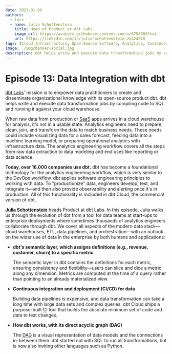 ```yaml
---
date: 2023-01-06
authors:
  - lars
  - name: Julia Schottenstein
    title: Head of Product at dbt Labs
    image_url: https://avatars.githubusercontent.com/u/6758803?v=4
    url: https://linkedin.com/in/julia-schottenstein-25424318
tags: [Cloud Infrastructure, Open-Source Software, Analytics, Continuous Integration]
image: ./img/banner-social.jpg
description: dbt helps write and execute data transformation jobs by compiling code to SQL and running it against your cloud warehouse.
---
```


# Episode 13: Data Integration with dbt

[dbt Labs](https://getdbt.com)' mission is to empower data practitioners to create and disseminate organizational knowledge with its open-source product dbt. dbt helps write and execute data transformation jobs by compiling code to SQL and running it against your cloud warehouse.

When raw data from production or <abbr title="software as a service">SaaS</abbr> apps arrives in a cloud warehouse for analysis, it's not in a usable state. Analytics engineers need to prepare, clean, join, and transform the data to match business needs. These needs could include visualizing data for a sales forecast, feeding data into a machine learning model, or preparing operational analytics with infrastructure data. The analytics engineering workflow covers all the steps from raw data extraction to data modeling and end uses like reporting or data science.

**Today, over 16,000 companies use dbt.** dbt has become a foundational technology for the analytics engineering workflow, which is very similar to the DevOps workflow. dbt applies software engineering principles to working with data. To "productionize" data, engineers develop, test, and integrate it—and then also provide observability and alerting once it's in production. All of this functionality is included in dbt Cloud, the commercial version of dbt.

[**Julia Schottenstein**](https://linkedin.com/in/julia-schottenstein-25424318) heads Product at dbt Labs. In this episode, Julia walks us through the evolution of dbt from a tool for data teams at start-ups to enterprise deployments where sometimes thousands of analytics engineers collaborate through dbt. We cover all aspects of the modern data stack—cloud warehouses, ETL, data pipelines, and orchestration—with an outlook on the wider use of data in the enterprise by both humans and applications:

- **dbt's semantic layer, which assigns definitions (e.g., revenue, customer, churn) to a specific metric**

  The semantic layer in dbt contains the definitions for each metric, ensuring consistency and flexibility—users can slice and dice a metric along any dimension. Metrics are computed at the time of a query rather than pointing to an already materialized view.

- **Continuous integration and deployment (CI/CD) for data**

  Building data pipelines is expensive, and data transformation can take a long time with large data sets and complex queries. dbt Cloud ships a purpose-built <abbr title="continuous integration">CI</abbr> tool that builds the absolute minimum set of code and data to test changes.

- **How dbt works, with its direct acyclic graph (DAG)**

  The <abbr title="direct acyclic graph">DAG</abbr> is a visual representation of data models and the connections in-between them. dbt started out with SQL to run all transformations, but is now also inviting other languages such as Python.

<YoutubeEmbed id="9piI07cqT_o" title={metadata.title} date={metadata.date} description={metadata.description} />
